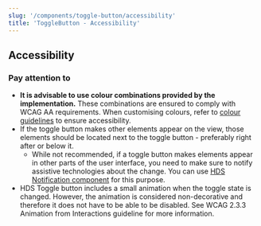```yaml
---
slug: '/components/toggle-button/accessibility'
title: 'ToggleButton - Accessibility'
---
```




## Accessibility

### Pay attention to
- **It is advisable to use colour combinations provided by the implementation.** These combinations are ensured to comply with WCAG AA requirements. When customising colours, refer to [colour guidelines](/design-tokens/colour 'Colour') to ensure accessibility.
- If the toggle button makes other elements appear on the view, those elements should be located next to the toggle button - preferably right after or below it.
  - While not recommended, if a toggle button makes elements appear in other parts of the user interface, you need to make sure to notify assistive technologies about the change. You can use [HDS Notification component](/components/notification) for this purpose.
- HDS Toggle button includes a small animation when the toggle state is changed. However, the animation is considered non-decorative and therefore it does not have to be able to be disabled. See <ExternalLink href="https://www.w3.org/WAI/WCAG21/Understanding/animation-from-interactions.html">WCAG 2.3.3 Animation from Interactions guideline</ExternalLink> for more information.

